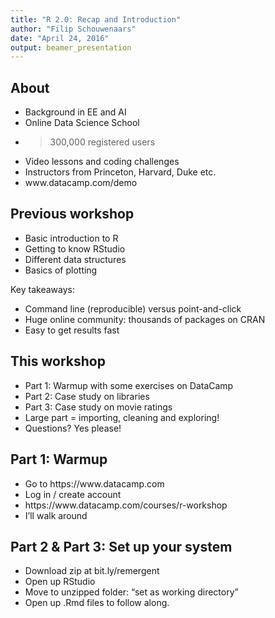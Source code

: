 ```yaml
---
title: "R 2.0: Recap and Introduction"
author: "Filip Schouwenaars"
date: "April 24, 2016"
output: beamer_presentation
---
```


## About

- Background in EE and AI
- Online Data Science School
- > 300,000 registered users
- Video lessons and coding challenges
- Instructors from Princeton, Harvard, Duke etc.
- www.datacamp.com/demo

## Previous workshop

- Basic introduction to R
- Getting to know RStudio
- Different data structures
- Basics of plotting

Key takeaways:

- Command line (reproducible) versus point-and-click
- Huge online community: thousands of packages on CRAN
- Easy to get results fast

## This workshop

- Part 1: Warmup with some exercises on DataCamp
- Part 2: Case study on libraries
- Part 3: Case study on movie ratings
- Large part = importing, cleaning and exploring!
- Questions? Yes please!

## Part 1: Warmup

- Go to https://www.datacamp.com
- Log in / create account
- https://www.datacamp.com/courses/r-workshop
- I'll walk around

## Part 2 & Part 3: Set up your system

- Download zip at bit.ly/remergent
- Open up RStudio
- Move to unzipped folder: "set as working directory"
- Open up .Rmd files to follow along.

